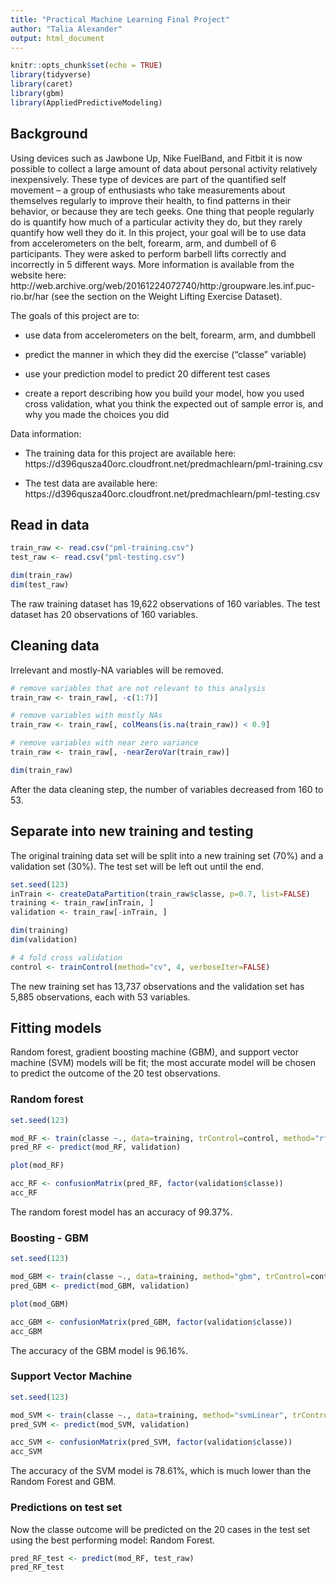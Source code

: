```yaml
---
title: "Practical Machine Learning Final Project"
author: "Talia Alexander"
output: html_document
---
```


```r
knitr::opts_chunk$set(echo = TRUE)
library(tidyverse)
library(caret)
library(gbm)
library(AppliedPredictiveModeling)
```


## Background

Using devices such as Jawbone Up, Nike FuelBand, and Fitbit it is now possible to collect a large amount of data about personal activity relatively inexpensively. These type of devices are part of the quantified self movement – a group of enthusiasts who take measurements about themselves regularly to improve their health, to find patterns in their behavior, or because they are tech geeks. One thing that people regularly do is quantify how much of a particular activity they do, but they rarely quantify how well they do it. In this project, your goal will be to use data from accelerometers on the belt, forearm, arm, and dumbell of 6 participants. They were asked to perform barbell lifts correctly and incorrectly in 5 different ways. More information is available from the website here: http://web.archive.org/web/20161224072740/http:/groupware.les.inf.puc-rio.br/har (see the section on the Weight Lifting Exercise Dataset).


The goals of this project are to: 

  - use data from accelerometers on the belt, forearm, arm, and dumbbell
  
  - predict the manner in which they did the exercise ("classe" variable)
  
  - use your prediction model to predict 20 different test cases
  
  - create a report describing how you build your model, how you used cross validation, what you think the expected out of sample error is, and why you made the choices you did
  
  
Data information:

  - The training data for this project are available here: https://d396qusza40orc.cloudfront.net/predmachlearn/pml-training.csv
  
  - The test data are available here: https://d396qusza40orc.cloudfront.net/predmachlearn/pml-testing.csv



## Read in data 

```r
train_raw <- read.csv("pml-training.csv")
test_raw <- read.csv("pml-testing.csv")

dim(train_raw)
dim(test_raw)
```

The raw training dataset has 19,622 observations of 160 variables. The test dataset has 20 observations of 160 variables. 


## Cleaning data

Irrelevant and mostly-NA variables will be removed.

```r
# remove variables that are not relevant to this analysis
train_raw <- train_raw[, -c(1:7)]

# remove variables with mostly NAs
train_raw <- train_raw[, colMeans(is.na(train_raw)) < 0.9]

# remove variables with near zero variance
train_raw <- train_raw[, -nearZeroVar(train_raw)]

dim(train_raw)
```

After the data cleaning step, the number of variables decreased from 160 to 53. 


## Separate into new training and testing

The original training data set will be split into a new training set (70%) and a validation set (30%). The test set will be left out until the end.

```r
set.seed(123)
inTrain <- createDataPartition(train_raw$classe, p=0.7, list=FALSE)
training <- train_raw[inTrain, ]
validation <- train_raw[-inTrain, ]

dim(training)
dim(validation)

# 4 fold cross validation
control <- trainControl(method="cv", 4, verboseIter=FALSE)
```

The new training set has 13,737 observations and the validation set has 5,885 observations, each with 53 variables. 


## Fitting models

Random forest, gradient boosting machine (GBM), and support vector machine (SVM) models will be fit; the most accurate model will be chosen to predict the outcome of the 20 test observations.

### Random forest


```r
set.seed(123)

mod_RF <- train(classe ~., data=training, trControl=control, method="rf") 
pred_RF <- predict(mod_RF, validation)

plot(mod_RF)

acc_RF <- confusionMatrix(pred_RF, factor(validation$classe))
acc_RF
```

The random forest model has an accuracy of 99.37%.


### Boosting - GBM

```r
set.seed(123)

mod_GBM <- train(classe ~., data=training, method="gbm", trControl=control, verbose=FALSE) 
pred_GBM <- predict(mod_GBM, validation)

plot(mod_GBM)

acc_GBM <- confusionMatrix(pred_GBM, factor(validation$classe))
acc_GBM
```

The accuracy of the GBM model is 96.16%.


### Support Vector Machine

```r
set.seed(123)

mod_SVM <- train(classe ~., data=training, method="svmLinear", trControl=control, verbose=FALSE) 
pred_SVM <- predict(mod_SVM, validation)

acc_SVM <- confusionMatrix(pred_SVM, factor(validation$classe))
acc_SVM
```

The accuracy of the SVM model is 78.61%, which is much lower than the Random Forest and GBM.


### Predictions on test set

Now the classe outcome will be predicted on the 20 cases in the test set using the best performing model: Random Forest.

```r
pred_RF_test <- predict(mod_RF, test_raw)
pred_RF_test
```


